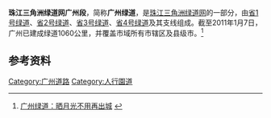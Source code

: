 '''珠江三角洲绿道网广州段'''，简称'''广州绿道'''，是[[珠江三角洲绿道网|珠江三角洲绿道网]]的一部分，由[[珠江三角洲绿道网1号绿道|省1号绿道]]、[[珠江三角洲绿道网2号绿道|省2号绿道]]、[[珠江三角洲绿道网3号绿道|省3号绿道]]、[[珠江三角洲绿道网4号绿道|省4号绿道]]及其支线组成。截至2011年1月7日，广州已建成绿道1060公里，并覆盖市域所有市辖区及县级市。<ref>[http://www.ycwb.com/ePaper/ycwb/html/2011-01/07/content_1013370.htm 广州绿道：晒月光不用再出城] {{webarchive|url=https://web.archive.org/web/20110111080021/http://www.ycwb.com/ePaper/ycwb/html/2011-01/07/content_1013370.htm |date=2011-01-11 }}</ref>

== 参考资料 ==
<references/>

{{珠江三角洲绿道网}}

[[Category:广州道路|Category:广州道路]]
[[Category:人行園道|Category:人行園道]]